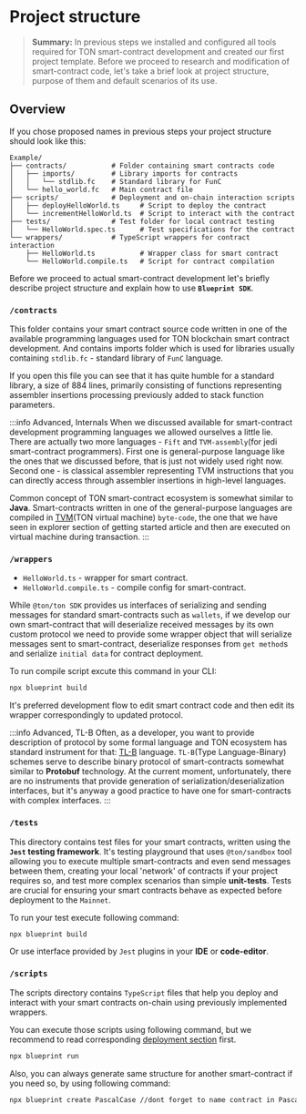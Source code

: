 # Project structure

> **Summary:** In previous steps we installed and configured all tools required for TON smart-contract development and created our first project template. Before we proceed to research and modification of smart-contract code, let's take a brief look at project structure, purpose of them and default scenarios of its use.

## Overview

If you chose proposed names in previous steps your project structure should look like this:

```
Example/
├── contracts/           # Folder containing smart contracts code
│   ├── imports/         # Library imports for contracts
│   │   └── stdlib.fc    # Standard library for FunC
│   └── hello_world.fc   # Main contract file
├── scripts/             # Deployment and on-chain interaction scripts
│   ├── deployHelloWorld.ts     # Script to deploy the contract
│   └── incrementHelloWorld.ts  # Script to interact with the contract
├── tests/               # Test folder for local contract testing
│   └── HelloWorld.spec.ts      # Test specifications for the contract
└── wrappers/            # TypeScript wrappers for contract interaction
    ├── HelloWorld.ts           # Wrapper class for smart contract
    └── HelloWorld.compile.ts   # Script for contract compilation
```

Before we proceed to actual smart-contract development let's briefly describe project structure and explain how to use **`Blueprint SDK`**.

### `/contracts`

This folder contains your smart contract source code written in one of the available programming languages used for TON blockchain smart contract development. And contains imports folder which is used for libraries usually containing `stdlib.fc` - standard library of `FunC` language.

If you open this file you can see that it has quite humble for a standard library, a size of 884 lines, primarily consisting of functions representing assembler insertions processing previously added to stack function parameters.

:::info Advanced, Internals
When we discussed available for smart-contract development programming languages we allowed ourselves a little lie. There are actually two more languages - `Fift` and `TVM-assembly`(for jedi smart-contract programmers). First one is general-purpose language like the ones that we discussed before, that is just not widely used right now. Second one - is classical assembler representing TVM instructions that you can directly access through assembler insertions in high-level languages.

Common concept of TON smart-contract ecosystem is somewhat similar to **Java**. Smart-contracts written in one of the general-purpose languages are compiled in [TVM](/v3/documentation/tvm/tvm-overview)(TON virtual machine) `byte-code`, the one that we have seen in explorer section of getting started article and then are executed on virtual machine during transaction.
:::

### `/wrappers`

- `HelloWorld.ts` - wrapper for smart contract.
- `HelloWorld.compile.ts` - compile config for smart-contract.

While `@ton/ton SDK` provides us interfaces of serializing and sending messages for standard smart-contracts such as `wallets`, if we develop our own smart-contract that will deserialize received messages by its own custom protocol we need to provide some wrapper object that will serialize messages sent to smart-contract, deserialize responses from `get method`s and serialize `initial data` for contract deployment.

To run compile script excute this command in your CLI:

```bash
npx blueprint build
```

It's preferred development flow to edit smart contract code and then edit its wrapper correspondingly to updated protocol.

:::info Advanced, TL-B
Often, as a developer, you want to provide description of protocol by some formal language and TON ecosystem has standard instrument for that: [TL-B](/v3/documentation/data-formats/tlb/tl-b-language) language. `TL-B`(Type Language-Binary) schemes serve to describe binary protocol of smart-contracts somewhat similar to **Protobuf** technology. At the current moment, unfortunately, there are no instruments that provide generation of serialization/deserialization interfaces, but it's anyway a good practice to have one for smart-contracts with complex interfaces.
:::

### `/tests`

This directory contains test files for your smart contracts, written using the **`Jest` testing framework**. It's testing playground that uses `@ton/sandbox` tool allowing you to execute multiple smart-contracts and even send messages between them, creating your local 'network' of contracts if your project requires so, and test more complex scenarios than simple **unit-tests**. Tests are crucial for ensuring your smart contracts behave as expected before deployment to the `Mainnet`.

To run your test execute following command: 

```bash
npx blueprint build
```

Or use interface provided by `Jest` plugins in your **IDE** or **code-editor**.

### `/scripts`

The scripts directory contains `TypeScript` files that help you deploy and interact with your smart contracts on-chain using previously implemented wrappers.

You can execute those scripts using following command, but we recommend to read corresponding [deployment section](/ref/to/deployment/section) first.

```bash
npx blueprint run 
```

Also, you can always generate same structure for another smart-contract if you need so, by using following command:

```bash
npx blueprint create PascalCase //dont forget to name contract in PascalCase
```

